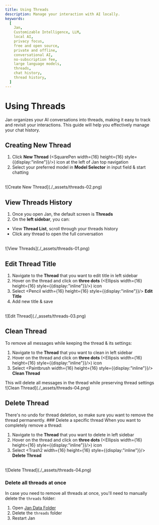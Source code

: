 ```yaml
---
title: Using Threads
description: Manage your interaction with AI locally.
keywords:
  [
    Jan,
    Customizable Intelligence, LLM,
    local AI,
    privacy focus,
    free and open source,
    private and offline,
    conversational AI,
    no-subscription fee,
    large language models,
    threads,
    chat history,
    thread history,
  ]
---
```




# Using Threads

Jan organizes your AI conversations into threads, making it easy to track and revisit your interactions. This guide will help you effectively manage your chat history.

## Creating New Thread
1. Click **New Thread** (<SquarePen width={16} height={16} style={{display:"inline"}}/>) icon at the left of Jan top navigation
2. Select your preferred model in **Model Selector** in input field & start chatting

<br/>
![Create New Thread](./_assets/threads-02.png)

## View Threads History

1. Once you open Jan, the default screen is **Threads**
2. On the **left sidebar**, you can:
- View **Thread List**, scroll through your threads history
- Click any thread to open the full conversation

<br/>
![View Threads](./_assets/threads-01.png)



## Edit Thread Title
1. Navigate to the **Thread** that you want to edit title in left sidebar
2. Hover on the thread and click on **three dots** (<Ellipsis width={16} height={16} style={{display:"inline"}}/>) icon
3. Select <Pencil width={16} height={16} style={{display:"inline"}}/> **Edit Title** 
4. Add new title & save

<br/>
![Edit Thread](./_assets/threads-03.png)

## Clean Thread

To remove all messages while keeping the thread & its settings:

1. Navigate to the **Thread** that you want to clean in left sidebar
2. Hover on the thread and click on **three dots** (<Ellipsis width={16} height={16} style={{display:"inline"}}/>) icon
3. Select <Paintbrush width={16} height={16} style={{display:"inline"}}/> **Clean Thread** 

<Callout type="info">
This will delete all messages in the thread while preserving thread settings
</Callout>

<br/>
![Clean Thread](./_assets/threads-04.png)


## Delete Thread
<Callout type="warning">
There's no undo for thread deletion, so make sure you want to remove the thread permanently.
</Callout>
### Delete a specific thread
When you want to completely remove a thread:

1. Navigate to the **Thread** that you want to delete in left sidebar
2. Hover on the thread and click on **three dots** (<Ellipsis width={16} height={16} style={{display:"inline"}}/>) icon
3. Select <Trash2 width={16} height={16} style={{display:"inline"}}/> **Delete Thread** 


<br/>
![Delete Thread](./_assets/threads-04.png)

### Delete all threads at once

In case you need to remove all threads at once, you'll need to manually delete the `threads` folder:
1. Open [Jan Data Folder](docs/settings#access-the-jan-data-folder)
2. Delete the `threads` folder
3. Restart Jan